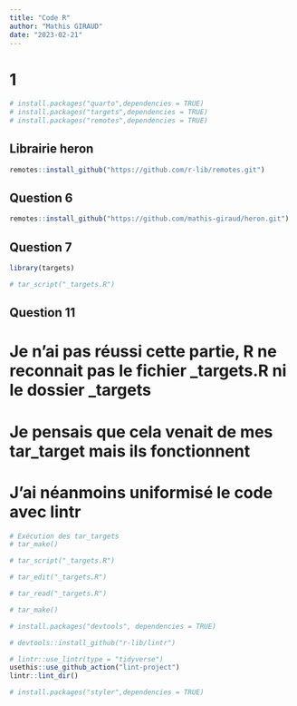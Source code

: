 ```yaml
---
title: "Code R"
author: "Mathis GIRAUD"
date: "2023-02-21"
---
```


# 1

```r
# install.packages("quarto",dependencies = TRUE)
# install.packages("targets",dependencies = TRUE)
# install.packages("remotes",dependencies = TRUE)
```

## Librairie heron
```r
remotes::install_github("https://github.com/r-lib/remotes.git")
```


## Question 6
```r
remotes::install_github("https://github.com/mathis-giraud/heron.git")
```


## Question 7
```r
library(targets)

# tar_script("_targets.R")
```


## Question 11

# Je n'ai pas réussi cette partie, R ne reconnait pas le fichier _targets.R ni le dossier _targets
# Je pensais que cela venait de mes tar_target mais ils fonctionnent
# J'ai néanmoins uniformisé le code avec lintr
```r
# Exécution des tar_targets
# tar_make()
```

```r
# tar_script("_targets.R")
```

```r
# tar_edit("_targets.R")
```

```r
# tar_read("_targets.R")
```

```r
# tar_make()
```

```r
# install.packages("devtools", dependencies = TRUE)
```

```r
# devtools::install_github("r-lib/lintr")
```

```r
# lintr::use_lintr(type = "tidyverse")
usethis::use_github_action("lint-project")
lintr::lint_dir()
```

```r
# install.packages("styler",dependencies = TRUE)
```

